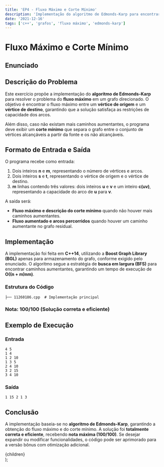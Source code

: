 ```yaml
---
title: 'EP4 - Fluxo Máximo e Corte Mínimo'
description: 'Implementação do algoritmo de Edmonds-Karp para encontrar o fluxo máximo em um grafo direcionado.'
date: '2021-12-16'
tags: ['c++', 'grafos', 'fluxo máximo', 'edmonds-karp']
---
```


# Fluxo Máximo e Corte Mínimo

## Enunciado


<PdfViewer pdfPath="/ime/MAC0328/programa4/enunciado.pdf"/>


## Descrição do Problema

Este exercício propõe a implementação do **algoritmo de Edmonds-Karp** para resolver o problema do **fluxo máximo** em um grafo direcionado. O objetivo é encontrar o fluxo máximo entre um **vértice de origem** e um **vértice de destino**, garantindo que a solução satisfaça as restrições de capacidade dos arcos.

Além disso, caso não existam mais caminhos aumentantes, o programa deve exibir um **corte mínimo** que separa o grafo entre o conjunto de vértices alcançáveis a partir da fonte e os não alcançáveis.

## Formato de Entrada e Saída

O programa recebe como entrada:

1. Dois inteiros **n** e **m**, representando o número de vértices e arcos.
2. Dois inteiros **s** e **t**, representando o vértice de origem e o vértice de destino.
3. **m** linhas contendo três valores: dois inteiros **u** e **v** e um inteiro **c(uv)**, representando a capacidade do arco de **u** para **v**.

A saída será:
- **Fluxo máximo e descrição do corte mínimo** quando não houver mais caminhos aumentantes.
- **Fluxo aumentado e arcos percorridos** quando houver um caminho aumentante no grafo residual.

## Implementação

A implementação foi feita em **C++14**, utilizando a **Boost Graph Library (BGL)** apenas para armazenamento do grafo, conforme exigido pelo enunciado. O algoritmo segue a estratégia de **busca em largura (BFS)** para encontrar caminhos aumentantes, garantindo um tempo de execução de **O((n + m)nm)**.

### Estrutura do Código

```plaintext
├── 11260186.cpp  # Implementação principal
```

### Nota: 100/100 (Solução correta e eficiente)


<CodeBrowser 
    rootDir="ime/MAC0328/programa4" 
    defaultOpenFile="11260186.cpp" 
/>

## Exemplo de Execução

### Entrada
```plaintext
4 5
1 4
1 2 10
1 3 5
2 4 10
3 2 15
3 4 10
```

### Saída
```plaintext
1 15 2 1 3
```

## Conclusão

A implementação baseia-se no **algoritmo de Edmonds-Karp**, garantindo a obtenção do fluxo máximo e do corte mínimo. A solução foi **totalmente correta e eficiente**, recebendo **nota máxima (100/100)**. Se desejar expandir ou modificar funcionalidades, o código pode ser aprimorado para a versão bônus com otimização adicional.

  <article className="prose prose-lg max-w-none">
    {children}
  </article>
);